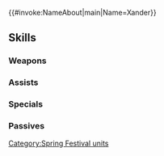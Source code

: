 {{#invoke:NameAbout|main|Name=Xander}}{{HeroPage Tabs}}
{{Hero Infobox
|Name=Xander
|Title=Spring Prince
|GrowthModifier=None
|WeaponType=Blue Lance
|Origin=Fire Emblem Fates
|Gender=Male
|MoveType=Cavalry
|actorEN=George Spelvin
|actorJP=小西克幸
|artist=スエカネクミコ
|releaseDate=March 30, 2017
|TagID=春祭マークス
|InternalID=116
|Properties=special,hat,specRate_202202
|cv1=11
|cv2=500200
|description=Nohrian prince who normally wields the divine blade Siegfried but left it behind for the festival. Appears in Fire Emblem Fates.
}}
{{Stats Page
|Lv1HP=18|Lv1ATK=6|Lv1SPD=6|Lv1DEF=9|Lv1RES=7
|GRHP=50|GRATK=45|GRSPD=50|GRDEF=60|GRRES=45
}}
==Skills==
===Weapons===
{{Weapons Table
|weapon1=Iron Lance
|weapon1Default=1
|weapon1Unlock=1
|weapon2=Steel Lance
|weapon2Default=3
|weapon2Unlock=2
|weapon3=Carrot Lance
|weapon3Default=4
|weapon3Unlock=3
|weapon4=Carrot Lance+
|weapon4Default=5
|weapon4Unlock=5
}}
===Assists===
{{Assists Table
|assist1=Swap
|assist1Default=4
|assist1Unlock=3
}}
===Specials===
{{Specials Table}}
===Passives===
{{Passives Table
|passiveB1=Live for Honor
|passiveB1Unlock=4
|passiveC1=Fortify Def 1
|passiveC2=Fortify Def 2
|passiveC3=Fortify Def 3
|passiveC1Unlock=1
|passiveC2Unlock=2
|passiveC3Unlock=4
}}
{{Heroes Navbox}}
[[Category:Spring Festival units]]